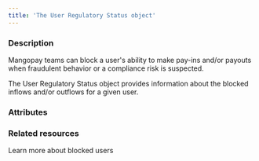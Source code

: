 ```yaml
---
title: 'The User Regulatory Status object'
---
```


  
### Description
Mangopay teams can block a user's ability to make pay-ins and/or payouts when fraudulent behavior or a compliance risk is suspected.   

The User Regulatory Status object provides information about the blocked inflows and/or outflows for a given user.

### Attributes  

<ActionCode />  

<ScopeBlocked />  

<Id5 />

### Related resources

<Card title="Guide" href="/guides/users/blocked-users">Learn more about blocked users</Card>